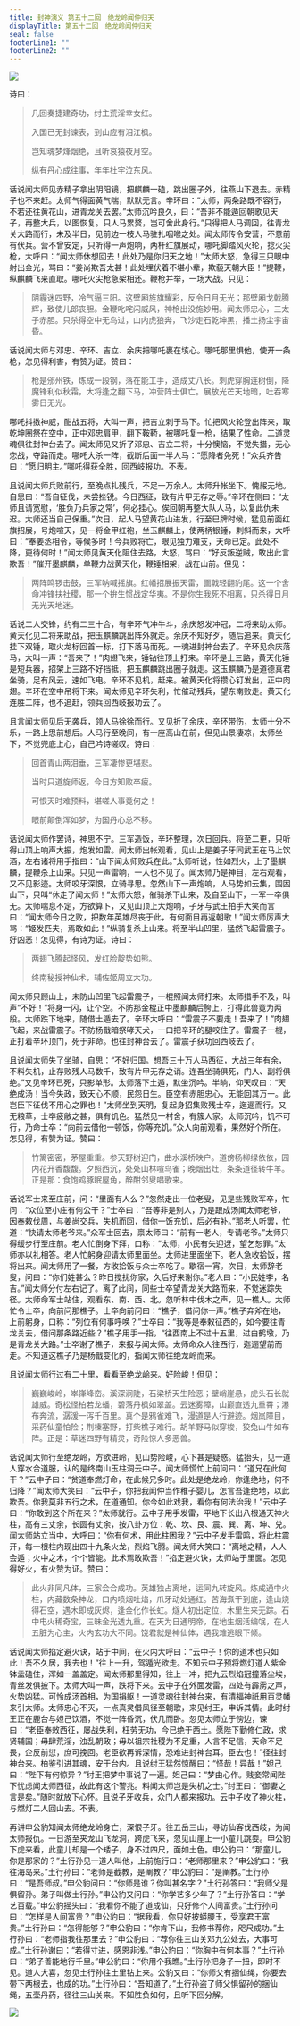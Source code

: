 ```yaml
---
title: 封神演义 第五十二回　绝龙岭闻仲归天
displayTitle: 第五十二回　绝龙岭闻仲归天
seal: false
footerLine1: ""
footerLine2: ""
---
```

![](/data/fengshen-images/00076.jpeg)

诗曰：

> 几回奏捷建奇功，纣主荒淫幸女红。
>
> 入国已无封谏表，到山应有泪江枫。
>
> 岂知魂梦烽烟绝，且听哀猿夜月空。
>
> 纵有丹心成往事，年年杜宇泣东风。

话说闻太师见赤精子拿出阴阳镜，把麒麟一磕，跳出圈子外，往燕山下退去。赤精子也不来赶。太师气得面黄气喘，默默无言。辛环曰：“太师，两条路既不容行，不若还往黄花山，进青龙关去罢。”太师沉吟良久，曰：“吾非不能遁回朝歌见天子，再整大兵，以图恢复。只人马累赘，岂可舍此身行。”只得把人马调回，往青龙关大路而行，未及半日，见前边一枝人马驻扎咽喉之处。闻太师传令安营，不意前有伏兵。营不曾安定，只听得一声炮响，两杆红旗展动，哪吒脚踏风火轮，捻火尖枪，大呼曰：“闻太师休想回去！此处乃是你归天之地！”太师大怒，急得三只眼中射出金光，骂曰：“姜尚欺吾太甚！此处埋伏着不堪小辈，欺藐天朝大臣！”提鞭，纵麒麟飞来直取。哪吒火尖枪急架相还。鞭枪并举，一场大战。只见：

> 阴霾迷四野，冷气逼三阳。这壁厢旌旗耀彩，反令日月无光；那壁厢戈戟腾辉，致使儿郎丧胆。金鞭叱咤闪威风，神枪出没施妙用。闻太师忠心，三太子赤胆。只杀得空中无鸟过，山内虎狼奔，飞沙走石乾坤黑，播土扬尘宇宙昏。

话说闻太师与邓忠、辛环、吉立、余庆把哪吒裹在垓心。哪吒那里惧他，使开一条枪，怎见得利害，有赞为证。赞曰：

> 枪是邠州铁，炼成一段钢，落在能工手，造成丈八长。刺虎穿胸连树倒，降魔锋利似秋霜，大将逢之翻下马，冲营阵士俱亡。展放光芒天地暗，吐吞寒雾日无光。

哪吒抖擞神威，酣战五将，大叫一声，把吉立刺于马下。忙把风火轮登出阵来，取乾坤圈祭在空中，正中邓忠肩甲，翻下鞍鞒，被哪吒复一枪，结果了性命。二道灵魂俱往封神台去了。闻太师见又折了邓忠、吉立二将，十分懊恼，不觉失措，无心恋战，夺路而走。哪吒大杀一阵，截断后面一半人马：“愿降者免死！”众兵齐告曰：“愿归明主。”哪吒得获全胜，回西岐报功。不表。

且说闻太师兵败前行，至晚点扎残兵，不足一万余人。太师升帐坐下。愧赧无地。自思曰：“吾自征伐，未尝挫锐。今日西征，致有片甲无存之辱。”辛环在侧曰：“太师且请宽慰，‘胜负乃兵家之常’，何必挂心。俟回朝再整大队人马，以复此仇未迟。太师还当自己保重。”次日，起人马望黄花山进发，行至巳牌时候，猛见前面红旗招展，号炮喧天，见一将金甲红袍，坐玉麒麟上，使两柄银锤，刺斜而来，大呼曰：“奉姜丞相令，等候多时！今兵败将亡，眼见独力难支，天命已定。此处不降，更待何时！”闻太师见黄天化阻住去路，大怒，骂曰：“好反叛逆贼，敢出此言欺吾！”催开墨麒麟，单鞭力战黄天化，鞭锤相架，战在山前。但见：

> 两阵鸣锣击鼓，三军呐喊摇旗。红幡招展振天雷，画戟轻翻豹尾。这一个舍命冲锋扶社稷，那一个拚生惯战定华夷。不是你生我死不相离，只杀得日月无光天地迷。

话说二人交锋，约有二三十合，有辛环气冲牛斗，余庆怒发冲冠，二将来助太师。黄天化见二将来助战，把玉麒麟跳出阵外就走。余庆不知好歹，随后追来。黄天化挂下双锤，取火龙标回首一标，打下落马而死。一魂进封神台去了。辛环见余庆落马，大叫一声：“吾来了！”肉翅飞来，锤钻往顶上打来。辛环是上三路，黄天化锤是短兵器，招架上三路不好挡抵，把玉麒麟跳出圈子就走。这玉麒麟乃是道德真君坐骑，足有风云，速如飞电。辛环不见机，赶来。被黄天化将攒心钉发出，正中肉翅。辛环在空中吊将下来。闻太师见辛环失利，忙催动残兵，望东南败走。黄天化连胜二阵，也不追赶，领兵回西岐报功去了。

且言闻太师见后无袭兵，领人马徐徐而行。又见折了余庆，辛环带伤，太师十分不乐，一路上思前想后。人马行至晚间，有一座高山在前，但见山景凄凉，太师坐下，不觉兜底上心，自己吟诗嗟叹。诗曰：

> 回首青山两泪垂，三军凄惨更堪悲。
>
> 当时只道旋师返，今日方知败卒疲。
>
> 可恨天时难预料，堪嗟人事竟何之！
>
> 眼前颠倒浑如梦，为国丹心总不移。

话说闻太师作罢诗，神思不宁。三军造饭，辛环整理，次日回兵。将至二更，只听得山顶上响声大振，炮发如雷。闻太师出帐观看，见山上是姜子牙同武王在马上饮酒，左右诸将用手指曰：“山下闻太师败兵在此。”太师听说，性如烈火，上了墨麒麟，提鞭杀上山来。只见一声雷响，一人也不见了。闻太师乃是神目，左右观看，又不见影迹。太师咬牙深恨，立骑寻思。忽然山下一声炮响，人马势如云集，围困山下，只叫“休走了闻太师！”太师大怒，催骑杀下山来，及自至山下，一军一卒俱无。太师喘息不定，方欲算卜，又见山顶上大炮响，子牙与武王拍手大笑而言曰：“闻太师今日之败，把数年英雄尽丧于此，有何面目再返朝歌！”闻太师厉声大骂：“姬发匹夫，焉敢如此！”纵骑复杀上山来。将至半山凹里，猛然飞起雷震子。好凶恶！怎见得，有诗为证。诗曰：

> 两翅飞腾起怪风，发红脸靛势如熊。
>
> 终南秘授神仙术，辅佐姬周立大功。

闻太师只顾山上，未防山凹里飞起雷震子，一棍照闻太师打来。太师措手不及，叫声“不好！”将身一闪，让个空。不防那金棍正中墨麒麟后胯上，打得此兽竟为两段。太师跌下地来，随借土遁去了。辛环大呼曰：“雷震子不要走！吾来了！”肉翅飞起，来战雷震子。不防杨戬暗祭哮天犬，一口把辛环的腿咬住了。雷震子一棍，正打着辛环顶门，死于非命。也往封神台去了。雷震子获功回西岐去了。

且说闻太师失了坐骑，自思：“不好归国。想吾三十万人马西征，大战三年有余，不料失机，止存败残人马数千，致有片甲无存之诮。连吾坐骑俱死，门人、副将俱绝。”又见辛环已死，只影单形。太师落下土遁，默坐沉吟。半晌，仰天叹曰：“天绝成汤！当今失政，致天心不顺，民怨日生。臣空有赤胆忠心，无能回其万一。此岂臣下征伐不用心之罪也！”太师坐到天明，复起身招集败残士卒，迤逦而行。又无粮草，士卒疲敝之甚，俱有饥色。猛然见一村舍，有簇人家。太师沉吟，饥不可行，乃命士卒：“向前去借他一顿饭，你等充饥。”众人向前观看，果然好个所在。怎见得，有赞为证。赞曰：

> 竹篱密密，茅屋重重。参天野树迎门，曲水溪桥映户。道傍杨柳绿依依，园内花开香馥馥。夕照西沉，处处山林喧鸟雀；晚烟出灶，条条道径转牛羊。正是那：食饱鸡豚眠屋角，醉酣邻叟唱歌来。

话说军士来至庄前，问：“里面有人么？”忽然走出一位老叟，见是些残败军卒，忙问：“众位至小庄有何公干？”士卒曰：“吾等非是别人，乃是跟成汤闻太师老爷，因奉敕伐周，与姜尚交兵，失机而回，借你一饭充饥，后必有补。”那老人听罢，忙道：“快请太师老爷来。”众军士回去，禀太师曰：“前有一老人，专请老爷。”太师只得缓步行至庄前。老人忙倒身下拜，口称：“太师，小民有失迎迓，望乞恕罪。”太师亦以礼相答。老人忙躬身迎请太师里面坐。太师进里面坐下。老人急收拾饭，摆将出来。闻太师用了一餐，方收拾饭与众士卒吃了。歇宿一宵。次日，太师辞老叟，问曰：“你们姓甚么？昨日搅扰你家，久后好来谢你。”老人曰：“小民姓李，名吉。”闻太师分付左右记了。离了此间，同些士卒望青龙关大路而来，不觉迷踪失径。太师命军士站住，观看东、南、西、北。忽听林中伐木之声，见一樵人。太师忙令士卒，向前问那樵子。士卒向前问曰：“樵子，借问你一声。”樵子弃斧在地，上前躬身，口称：“列位有何事呼唤？”士卒曰：“我等是奉敕征西的，如今要往青龙关去，借问那条路近些？”樵子用手一指，“往西南上不过十五里，过白鹤墩，乃是青龙关大路。”士卒谢了樵子，来报与闻太师。太师命众人往西行，迤逦望前而走。不知道这樵子乃是杨戬变化的，指闻太师往绝龙岭而来。

且说闻太师行过有二十里，看看至绝龙岭来。好险峻！但见：

> 巍巍峻岭，崒嵂峰峦。溪深涧陡，石梁桥天生险恶；壁峭崖悬，虎头石长就雄威。奇松怪柏若龙蟠，碧落丹枫如翠盖。云迷雾障，山巅直透九重霄；瀑布奔流，潺湲一泻千百里。真个是鸦雀难飞，漫道是人行避迹。烟岚障目，采药仙童怕险；荆榛塞野，打柴樵子难行。胡羊野马似穿梭，狡兔山牛如布阵。正是：草迷四野有精灵，奇险惊人多恶兽。

话说闻太师行至绝龙岭，方欲进岭，见山势险峻，心下甚是疑惑。猛抬头，见一道人穿水合道服，认的是终南山玉柱洞云中子。闻太师慌忙上前问曰：“道兄在此何干？”云中子曰：“贫道奉燃灯命，在此候兄多时。此处是绝龙岭，你逢绝地，何不归降？”闻太师大笑曰：“云中子，你把我闻仲当作稚子婴儿，怎言吾逢绝地，以此欺吾。你我莫非五行之术，在道通知。你今如此戏我，看你有何法治我！”云中子曰：“你敢到这个所在来？”太师就行。云中子用手发雷，平地下长出八根通天神火柱，高有三丈余，长圆有丈余，按八卦方位：乾、坎、艮、震、巽、离、坤、兑。闻太师站立当中，大呼曰：“你有何术，用此柱困我？”云中子发手雷鸣，将此柱震开，每一根柱内现出四十九条火龙，烈焰飞腾。闻太师大笑曰：“离地之精，人人会遁；火中之术，个个皆能。此术焉敢欺吾！”掐定避火诀，太师站于里面。怎见得好火，有火赞为证。赞曰：

> 此火非同凡体，三家会合成功。英雄独占离地，运同九转旋风。炼成通中火柱，内藏数条神龙，口内喷烟吐焰，爪牙动处通红。苦海煮干到底，逢山烧得石空，遇木即成灰烬，逢金化作长虹。燧人初出定位，木里生来无踪。石中电火稀奇宝，三昧金光透九重。在天为日通明帝，在地生烟活编氓，在人五脏为心主，火内玄功大不同。饶君就是神仙体，遇我难逃眼下倾。

话说闻太师掐定避火诀，站于中间，在火内大呼曰：“云中子！你的道术也只如此！吾不久居，我去也！”往上一升，驾遁光欲走。不知云中子预将燃灯道人紫金钵盂磕住，浑如一盖盖定。闻太师那里得知，往上一冲，把九云烈焰冠撞落尘埃，青丝发俱披下。太师大叫一声，跌将下来。云中子在外面发雷，四处有霹雳之声，火势凶猛。可怜成汤首相，为国捐躯！一道灵魂往封神台来，有清福神祇用百灵幡来引太师。太师忠心不灭，一点真灵借风径至朝歌，来见纣王，申诉其情。此时纣王正在鹿台与妲己饮酒，不觉一阵昏沉，伏几而卧。忽见太师立于傍边，谏曰：“老臣奉敕西征，屡战失利，枉劳无功，今已绝于西土。愿陛下勤修仁政，求贤辅国；毋肆荒淫，浊乱朝政；毋以祖宗社稷为不足重，人言不足信，天命不足畏，企反前愆，庶可挽回。老臣欲再诉深情，恐难进封神台耳。臣去也！”径往封神台来。柏鉴引进其魂，安于台内。且说纣王猛然惊醒曰：“怪哉！异哉！”妲己曰：“陛下有何惊异？”纣王把梦中事说了一遍。妲己曰：“梦由心作。贱妾常闻陛下忧虑闻太师西征，故此有这个警兆。料闻太师岂是失机之士。”纣王曰：“御妻之言是矣。”随时就放下心怀。且说子牙收兵，众门人都来报功。云中子收了神火柱，与燃灯二人回山去。不表。

再讲申公豹知闻太师绝龙岭身亡，深恨子牙。往五岳三山，寻访仙客伐西岐，为闻太师报仇。一日游至夹龙山飞龙洞，跨虎飞来，忽见山崖上一小童儿跳耍。申公豹下虎来看，此童儿却是一个矮子，身不过四尺，面如土色。申公豹曰：“那童儿，你是那家的？”土行孙见一道人叫他，上前施行曰：“老师那里来？”申公豹曰：“我往海岛来。”土行孙曰：“老师是截教，是阐教？”申公豹曰：“是阐教。”土行孙曰：“是吾师叔。”申公豹问曰：“你师是谁？你叫甚名字？”土行孙答曰：“我师父是惧留孙。弟子叫做土行孙。”申公豹又问曰：“你学艺多少年了？”土行孙答曰：“学艺百载。”申公豹摇头曰：“我看你不能了道成仙，只好修个人间富贵。”土行孙问曰：“怎样是人间富贵？”申公豹曰：“据我看，你只好披蟒腰玉，受享君王富贵。”土行孙曰：“怎得能够？”申公豹曰：“你肯下山，我修书荐你，咫尺成功。”土行孙曰：“老师指我往那里去？”申公豹曰：“荐你往三山关邓九公处去，大事可成。”土行孙谢曰：“若得寸进，感恩非浅。”申公豹曰：“你胸中有何本事？”土行孙曰：“弟子善能地行千里。”申公豹曰：“你用个我瞧。”土行孙把身子一扭，即时不见。道人大喜，忽见土行孙往土里钻上来。公豹又曰：“你师父有捆仙绳，你要去带下两根去，也成的功。”土行孙曰：“吾知道了。”土行孙盗了师父惧留孙的捆仙绳，五壶丹药，径往三山关来。不知胜负如何，且听下回分解。

![](/data/fengshen-images/00077.jpeg)